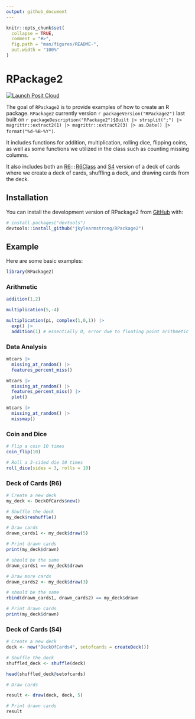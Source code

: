 ```yaml
---
output: github_document
---
```


<!-- README.md is generated from README.Rmd. Please edit that file -->

```r
knitr::opts_chunk$set(
  collapse = TRUE,
  comment = "#>",
  fig.path = "man/figures/README-",
  out.width = "100%"
)
```

# RPackage2

<!-- badges: start -->
[![Launch Posit Cloud](https://img.shields.io/badge/launch-posit%20cloud-447099?style=flat)](https://posit.cloud/content/8346360)
<!-- badges: end -->

The goal of `RPackage2` is to provide examples of how to create an R package. `RPackage2` currently version `r packageVersion("RPackage2")` last built on `r packageDescription("RPackage2")$Built |> strsplit(";") |> magrittr::extract2(1) |> magrittr::extract2(3) |> as.Date() |> format("%d-%B-%Y")`. 

It includes functions for addition, multiplication, rolling dice, flipping coins, as well as some functions we utilized in the class such as counting missing columns. 

It also includes both an  [R6](https://adv-r.hadley.nz/r6.html#r6)`::`[R6Class](https://r6.r-lib.org/articles/Introduction.html) and [S4](https://adv-r.hadley.nz/s4.html) version of a deck of cards where we create a deck of cards, shuffling a deck, and drawing cards from the deck.

## Installation

You can install the development version of RPackage2 from [GitHub](https://github.com/) with:

```r
# install.packages("devtools")
devtools::install_github("jkylearmstrong/RPackage2")
```

## Example

Here are some basic examples:

```r
library(RPackage2)
```


### Arithmetic

```r
addition(1,2)
```

```r
multiplication(5,-4)
```

```r
multiplication(pi, complex(1,0,1)) |>
  exp() |>
  addition(1) # essentially 0, error due to floating point arithmetic
```

### Data Analysis

```r
mtcars |>
  missing_at_random() |>
  features_percent_miss()
```

```r
mtcars |>
  missing_at_random() |>
  features_percent_miss() |>
  plot()
```

```r
mtcars |>
  missing_at_random() |>
  missmap()
```

### Coin and Dice

```r
# Flip a coin 10 times
coin_flip(10)
```

```r
# Roll a 3-sided die 10 times
roll_dice(sides = 3, rolls = 10)
```

### Deck of Cards (R6)

```r
# Create a new deck
my_deck <- DeckOfCards$new()

# Shuffle the deck
my_deck$reshuffle()

# Draw cards
drawn_cards1 <- my_deck$draw(5)

# Print drawn cards
print(my_deck$drawn)

# should be the same
drawn_cards1 == my_deck$drawn

# Draw more cards
drawn_cards2 <- my_deck$draw(3)

# should be the same
rbind(drawn_cards1, drawn_cards2) == my_deck$drawn

# Print drawn cards
print(my_deck$drawn)
```

### Deck of Cards (S4)

```r
# Create a new deck
deck <- new("DeckOfCards4", setofcards = createDeck())

# Shuffle the deck
shuffled_deck <- shuffle(deck)

head(shuffled_deck@setofcards)

# Draw cards

result <- draw(deck, deck, 5)

# Print drawn cards
result
```
